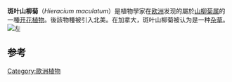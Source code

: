 {{Speciesbox
| image = Hieracium maculatum.jpg
| image_caption = 
| genus = Hieracium
| species = maculatum
| authority = [[弗蘭茨·馮·保拉·施蘭克|Schrank]]<ref>{{Cite book | last1 = Schrank | first1 = F | year = 1789 | title = Baiersche Flora | volume = bd2 | pages = 319 | url = https://archive.org/stream/baierscheflora02schr#page/318/mode/2up}}</ref>
| subdivision_ranks = 亞種
| subdivision = ''Hieracium maculatum'' subsp. ''arenarium''
<br>''Hieracium maculatum'' subsp. ''martrinii''
<br>''Hieracium maculatum'' subsp. ''platybasis''
| synonyms = 
}}'''斑叶山柳菊'''（''Hieracium maculatum''）是植物學家在[[欧洲|欧洲]]发现的屬於[[山柳菊属|山柳菊属]]的一種[[开花植物|开花植物]]。後該物種被引入北美。在加拿大，斑叶山柳菊被认为是一种[[杂草|杂草]]。
[[File:Hieracium_maculatum_rosette.JPG|左]]

== 参考 ==
{{Reflist}}
{{Taxonbar|from=Q5704736}}
[[Category:歐洲植物|Category:歐洲植物]]
